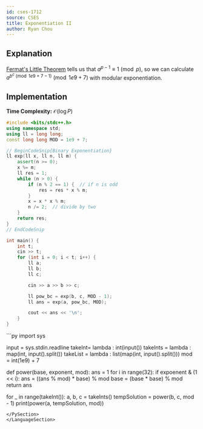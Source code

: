 ```yaml
---
id: cses-1712
source: CSES
title: Exponentiation II
author: Ryan Chou
---
```


## Explanation

[Fermat's Little Theorem](/gold/modular) tells us that $a^{p - 1} \equiv 1 \pmod{p}$, so we can calculate $a^{b^c \pmod{1e9 + 7 - 1}} \pmod{1e9+7}$ with modular exponentiation.

## Implementation

**Time Complexity:** $\mathcal{O}(\log P)$

<LanguageSection>
<CPPSection>

```cpp
#include <bits/stdc++.h>
using namespace std;
using ll = long long;
const long long MOD = 1e9 + 7;

// BeginCodeSnip{Binary Exponentiation}
ll exp(ll x, ll n, ll m) {
	assert(n >= 0);
	x %= m;
	ll res = 1;
	while (n > 0) {
		if (n % 2 == 1) {  // if n is odd
			res = res * x % m;
		}
		x = x * x % m;
		n /= 2;  // divide by two
	}
	return res;
}
// EndCodeSnip

int main() {
	int t;
	cin >> t;
	for (int i = 0; i < t; i++) {
		ll a;
		ll b;
		ll c;

		cin >> a >> b >> c;

		ll pow_bc = exp(b, c, MOD - 1);
		ll ans = exp(a, pow_bc, MOD);

		cout << ans << '\n';
	}
}
```
</CPPSection>

<PySection>
```py
import sys
 
input = sys.stdin.readline
takeInt= lambda : int(input())
takeInts = lambda : map(int, input().split())
takeList = lambda : list(map(int, input().split()))
mod = int(1e9) + 7

def power(base, exponent, mod):
    ans = 1
    for i in range(32):
        if expoenent & (1 << i):
            ans = ((ans % mod) * base) % mod
        base = (base * base) % mod
    return ans
 
 
for _ in range(takeInt()):
    a, b, c = takeInts()
    tempSolution = power(b, c, mod - 1)
    print(power(a, tempSolution, mod)) 
```
</PySection>
</LanguageSection>